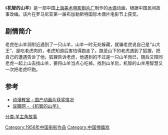 {{Infobox Film
|片名          = 机智的山羊
|其他名称      = 
|图像          = 
|图像说明      = 
|导演          = [[万超尘|万超尘]]
|监制          = 
|制片          = 
|编剧          = [[靳夕|靳夕]]
|剧本          = 
|故事          = 
|原著          = 
|旁白          = 
|统筹          = 
|主演          = 
|分级          = 
|副标题        = 
|主题曲        = 
|片头曲        = 
|片尾曲        = 
|配乐          = 
|摄影          = [[赵克骏|赵克骏]]
|剪辑          = 
|制片商        = [[上海美术电影制片厂|上海美术电影制片厂]]
|发行商        = 
|上映日期      = 1956年
|发行日期      = 
|片长          = 9分钟
|产地          = {{CHNML}}
|语言          = [[汉语普通话|汉语普通话]]
|官方网站      = 
|预算          = 
|票房          = 
|前集          = 
|续集          = 
|中国大陆片名  = 
|香港片名      = 
|澳门片名      = 
|台湾片名      = 
|新马片名      = 
|sarft_id    = <!-- 公映许可号码 -->
|amg_id      = <!-- AMG（All Media Guide）ID -->
|imdb_id     = <!-- IMDB（互联网电影数据库）ID -->
}}
《'''机智的山羊'''》是一部中国[[上海美术电影制片厂|上海美术电影制片厂]]制作的[[木偶|木偶]]动画，根据中国民间故事改编。该片在罗马尼亚第一届布加勒斯特国际木偶片电影节上获奖。

==剧情简介==
老虎在山羊洞附近遇到了一只山羊，山羊一时无处躲藏，就骗老虎说自己是“山大王”，是吃老虎肉的，老虎知道后害怕得跑走了。跑至山下的老虎遇到了狐狸，把自己的遭遇告诉了他，狐狸告诉老虎，他遇到的不过是一只山羊而已，随后又陪同老虎一起上山去找山羊，要将山羊当点心吃掉。找到山羊后，机智的山羊用智慧又一次把老虎吓跑。

==参考==
* [https://web.archive.org/web/20130502091515/http://www.hnst.org/dongmanshijie/ziliao/dongmanjiaoshi/dmjs04.htm 动漫教室 - 国产动画片获奖情况]
* [http://movie.douban.com/subject/2123620/  豆瓣网 - 《机智的山羊》] {{Wayback|url=http://movie.douban.com/subject/2123620/ |date=20160307052654 }}

{{上海美术电影制片厂1950年代作品}}

[[Category:1956年中国电影作品|Category:1956年中国电影作品]]
[[分类:羊主角故事|分类:羊主角故事]]
[[Category:中国傀儡戏|Category:中国傀儡戏]]